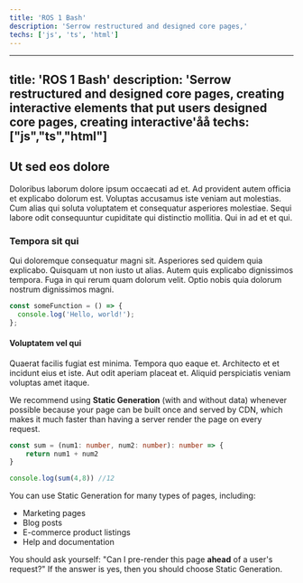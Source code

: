 ```yaml
---
title: 'ROS 1 Bash'
description: 'Serrow restructured and designed core pages,'
techs: ['js', 'ts', 'html']
---
```


---
title: 'ROS 1 Bash'
description: 'Serrow restructured and designed core pages, creating interactive elements that put users designed core pages, creating interactive'åå
techs: ["js","ts","html"]
---

## Ut sed eos dolore

Doloribus laborum dolore ipsum occaecati ad et. Ad provident autem officia et explicabo dolorum est. Voluptas accusamus iste veniam aut molestias. Cum alias qui soluta voluptatem et consequatur asperiores molestiae. Sequi labore odit consequuntur cupiditate qui distinctio mollitia. Qui in ad et et qui.

### Tempora sit qui

Qui doloremque consequatur magni sit. Asperiores sed quidem quia explicabo. Quisquam ut non iusto ut alias. Autem quis explicabo dignissimos tempora. Fuga in qui rerum quam dolorum velit. Optio nobis quia dolorum nostrum dignissimos magni.

```javascript
const someFunction = () => {
  console.log('Hello, world!');
};
```

#### Voluptatem vel qui

Quaerat facilis fugiat est minima. Tempora quo eaque et. Architecto et et incidunt eius et iste. Aut odit aperiam placeat et. Aliquid perspiciatis veniam voluptas amet itaque.

We recommend using **Static Generation** (with and without data) whenever possible because your page can be built once and served by CDN, which makes it much faster than having a server render the page on every request.

```ts
const sum = (num1: number, num2: number): number => {
    return num1 + num2
}

console.log(sum(4,8)) //12
```

You can use Static Generation for many types of pages, including:

- Marketing pages
- Blog posts
- E-commerce product listings
- Help and documentation

You should ask yourself: "Can I pre-render this page **ahead** of a user's request?" If the answer is yes, then you should choose Static Generation.